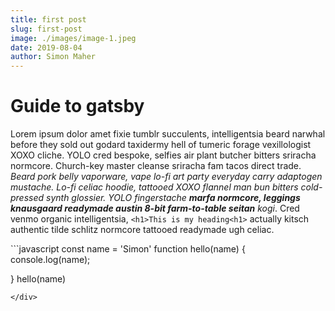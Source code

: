 ```yaml
---
title: first post
slug: first-post
image: ./images/image-1.jpeg
date: 2019-08-04
author: Simon Maher
---
```



# Guide to gatsby

Lorem ipsum dolor amet fixie tumblr succulents, intelligentsia beard narwhal before they sold out godard taxidermy hell of tumeric forage vexillologist XOXO cliche. YOLO cred bespoke, selfies air plant butcher bitters sriracha normcore. Church-key master cleanse sriracha fam tacos direct trade. _Beard pork belly vaporware, vape lo-fi art party everyday carry adaptogen mustache. Lo-fi celiac hoodie, tattooed XOXO flannel man bun bitters cold-pressed synth glossier. YOLO fingerstache **marfa normcore, leggings knausgaard readymade austin 8-bit farm-to-table seitan** kogi_. Cred venmo organic intelligentsia,
`<h1>This is my heading<h1>` actually kitsch authentic tilde schlitz normcore tattooed readymade ugh celiac.

<Counter />

<div className="code">
```javascript
const name = 'Simon'
function hello(name) {
    console.log(name);
    
}
hello(name)
```
</div>
